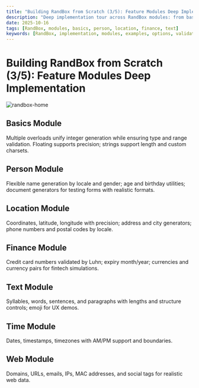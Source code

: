 ```yaml
---
title: "Building RandBox from Scratch (3/5): Feature Modules Deep Implementation"
description: "Deep implementation tour across RandBox modules: from basic numbers and strings to geospatial coordinates and finance data with Luhn validation, showcasing consistent APIs and robust options."
date: 2025-10-16
tags: [RandBox, modules, basics, person, location, finance, text]
keywords: [RandBox, implementation, modules, examples, options, validation]
---
```


# Building RandBox from Scratch (3/5): Feature Modules Deep Implementation

![randbox-home](/img/randbox-home.png)

## Basics Module

Multiple overloads unify integer generation while ensuring type and range validation. Floating supports precision; strings support length and custom charsets.

## Person Module

Flexible name generation by locale and gender; age and birthday utilities; document generators for testing forms with realistic formats.

## Location Module

Coordinates, latitude, longitude with precision; address and city generators; phone numbers and postal codes by locale.

## Finance Module

Credit card numbers validated by Luhn; expiry month/year; currencies and currency pairs for fintech simulations.

## Text Module

Syllables, words, sentences, and paragraphs with lengths and structure controls; emoji for UX demos.

## Time Module

Dates, timestamps, timezones with AM/PM support and boundaries.

## Web Module

Domains, URLs, emails, IPs, MAC addresses, and social tags for realistic web data.

